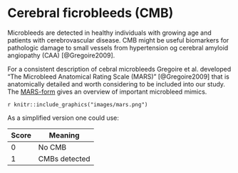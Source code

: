# Cerebral ficrobleeds (CMB)

Microbleeds are detected in healthy individuals with growing age and patients with cerebrovascular disease. CMB might be useful biomarkers for pathologic damage to small vessels from hypertension og cerebral amyloid angiopathy (CAA) [@Gregoire2009].

For a consistent description of cebral microbleeds Gregoire et al. developed "The Microbleed Anatomical Rating Scale (MARS)" [@Gregoire2009] that is anatomically detailed and worth considering to be included into our study. The [MARS-form](http://www.neurology.org/content/suppl/2009/11/22/73.21.1759.DC1/MARS_Rating_Form.pdf) gives an overview of important microbleed mimics.

`r knitr::include_graphics("images/mars.png")`

As a simplified version one could use:

|Score| Meaning|
|-----|--------|
|0    |No CMB|
|1    |CMBs detected|
